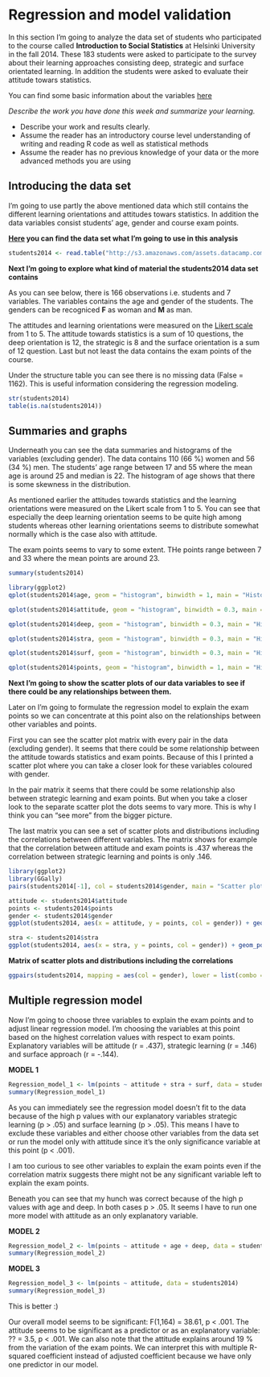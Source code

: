 # Regression and model validation

In this section I'm going to analyze the data set of students who participated to the course called **Introduction to Social Statistics** at Helsinki University in the fall 2014. These 183 students were asked to participate to the survey about their learning approaches consisting deep, strategic and surface orientated learning. In addition the students were asked to evaluate their attitude towars statistics.

You can find some basic information about the variables [here](http://www.helsinki.fi/~kvehkala/JYTmooc/JYTOPKYS3-meta.txt)  


*Describe the work you have done this week and summarize your learning.*

- Describe your work and results clearly. 
- Assume the reader has an introductory course level understanding of writing and reading R code as well as statistical methods
- Assume the reader has no previous knowledge of your data or the more advanced methods you are using  


## Introducing the data set

I'm going to use partly the above mentioned data which still contains the different learning orientations and attitudes towars statistics. In addition the data variables consist students' age, gender and course exam points.  


**[Here]("http://s3.amazonaws.com/assets.datacamp.com/production/course_2218/datasets/learning2014.txt) you can find the data set what I'm going to use in this analysis**

```r
students2014 <- read.table("http://s3.amazonaws.com/assets.datacamp.com/production/course_2218/datasets/learning2014.txt", header = TRUE, sep = ",")
```


**Next I'm going to explore what kind of material the students2014 data set contains**

As you can see below, there is 166 observations i.e. students and 7 variables. The variables contains the age and gender of the students. The genders can be recogniced **F** as woman and **M** as man. 

The attitudes and learning orientations were measured on the [Likert scale](https://en.wikipedia.org/wiki/Likert_scale) from 1 to 5. The attitude towards statistics is a sum of 10 questions, the deep orientation is 12, the strategic is 8 and the surface orientation is a sum of 12 question. Last but not least the data contains the exam points of the course.

Under the structure table you can see there is no missing data (False = 1162). This is useful information considering the regression modeling. 



```r
str(students2014)
table(is.na(students2014))
```



## Summaries and graphs 

Underneath you can see the data summaries and histograms of the variables (excluding gender). The data contains 110 (66 %) women and 56 (34 %) men. The students' age range between 17 and 55 where the mean age is around 25 and median is 22. The histogram of age shows that there is some skewness in the distribution. 

As mentioned earlier the attitudes towards statistics and the learning orientations were measured on the Likert scale from 1 to 5. You can see that especially the deep learning orientation seems to be quite high among students whereas other learning orientations seems to distribute somewhat normally which is the case also with attitude. 

The exam points seems to vary to some extent. THe points range between 7 and 33 where the mean points are around 23. 

```r
summary(students2014)
```

```r
library(ggplot2)
qplot(students2014$age, geom = "histogram", binwidth = 1, main = "Histogram for students' age", xlab = "age", col = I("grey"), fill = I("chartreuse3"))
```



```r
qplot(students2014$attitude, geom = "histogram", binwidth = 0.3, main = "Histogram for attitudes towards statistics", xlab = "attitude", col = I("grey"), fill = I("orange"))
```

```r
qplot(students2014$deep, geom = "histogram", binwidth = 0.3, main = "Histogram for deep learning orientation", xlab = "deep", col = I("grey"), fill = I("mediumorchid"))
```

```r
qplot(students2014$stra, geom = "histogram", binwidth = 0.3, main = "Histogram for strategic learning orientation", xlab = "strategic", col = I("grey"), fill = I("blue"))
```


```r
qplot(students2014$surf, geom = "histogram", binwidth = 0.3, main = "Histogram for surface learning orientation", xlab = "surface", col = I("grey"), fill = I("coral"))
```


```r
qplot(students2014$points, geom = "histogram", binwidth = 1, main = "Histogram for exam points", xlab = "Exam points", col = I("grey"), fill = I("yellow"))
```



**Next I'm going to show the scatter plots of our data variables to see if there could be any relationships between them.**

Later on I'm going to formulate the regression model to explain the exam points so we can concentrate at this point also on the relationships between other variables and points. 

First you can see the scatter plot matrix with every pair in the data (excluding gender). It seems that there could be some relationship between the attitude towards statistics and exam points. Because of this I printed a scatter plot where you can take a closer look for these variables coloured with gender.

In the pair matrix it seems that there could be some relationship also between strategic learning and exam points. But when you take a closer look to the separate scatter plot the dots seems to vary more. This is why I think you can "see more" from the bigger picture.

The last matrix you can see a set of scatter plots and distributions including the correlations between different variables. The matrix shows for example that the correlation between attitude and exam points is .437 whereas the correlation between strategic learning and points is only .146.


```r
library(ggplot2)
library(GGally)
pairs(students2014[-1], col = students2014$gender, main = "Scatter plot matrix")
```



```r
attitude <- students2014$attitude
points <- students2014$points
gender <- students2014$gender
ggplot(students2014, aes(x = attitude, y = points, col = gender)) + geom_point() + xlab("Attitudes towards statistics") + ylab("Exam points") + ggtitle("Attitudes vs. Exam points") + geom_smooth(method = "lm")
```


```r
stra <- students2014$stra
ggplot(students2014, aes(x = stra, y = points, col = gender)) + geom_point() + xlab("Strategic learning orientation") + ylab("Exam points") + ggtitle("Strategic learning vs. Exam points") + geom_smooth(method = "lm")
```


**Matrix of scatter plots and distributions including the correlations**

```r
ggpairs(students2014, mapping = aes(col = gender), lower = list(combo = wrap("facethist", bins = 20)))
```


## Multiple regression model

Now I'm going to choose three variables to explain the exam points and to adjust linear regression model. I'm choosing the variables at this point based on the highest correlation values with respect to exam points. Explanatory variables will be attitude (r = .437), strategic learning (r = .146) and surface approach (r = -.144).


**MODEL 1**

```r
Regression_model_1 <- lm(points ~ attitude + stra + surf, data = students2014)
summary(Regression_model_1)
```

As you can immediately see the regression model doesn't fit to the data because of the high p values with our explanatory variables strategic learning (p > .05) and surface learning (p > .05). This means I have to exclude these variables and either choose other variables from the data set or run the model only with attitude since it's the only significance variable at this point (p < .001). 

I am too curious to see other variables to explain the exam points even if the correlation matrix suggests there might not be any significant variable left to explain the exam points.

Beneath you can see that my hunch was correct because of the high p values with age and deep. In both cases p > .05. It seems I have to run one more model with attitude as an only explanatory variable.


**MODEL 2**

```r
Regression_model_2 <- lm(points ~ attitude + age + deep, data = students2014)
summary(Regression_model_2)
```

**MODEL 3**

```r
Regression_model_3 <- lm(points ~ attitude, data = students2014)
summary(Regression_model_3)
```

This is better :)

Our overall model seems to be significant: F(1,164) = 38.61, p < .001. The attitude seems to be significant as a predictor or as an explanatory variable: ?? = 3.5, p < .001. We can also note that the attitude explains around 19 % from the variation of the exam points. We can interpret this with multiple R-squared coefficient instead of adjusted coefficient because we have only one predictor in our model.  

